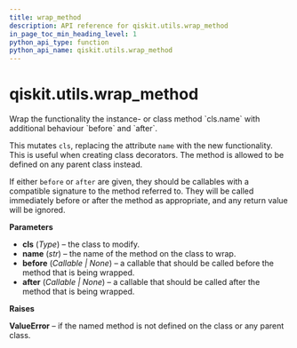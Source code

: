 ```yaml
---
title: wrap_method
description: API reference for qiskit.utils.wrap_method
in_page_toc_min_heading_level: 1
python_api_type: function
python_api_name: qiskit.utils.wrap_method
---
```


<span id="qiskit-utils-wrap-method" />

# qiskit.utils.wrap\_method

<Function id="qiskit.utils.wrap_method" github="https://github.com/qiskit/qiskit/tree/stable/0.24/qiskit/utils/classtools.py" signature="wrap_method(cls, name, *, before=None, after=None)">
  Wrap the functionality the instance- or class method `cls.name` with additional behaviour `before` and `after`.

  This mutates `cls`, replacing the attribute `name` with the new functionality. This is useful when creating class decorators. The method is allowed to be defined on any parent class instead.

  If either `before` or `after` are given, they should be callables with a compatible signature to the method referred to. They will be called immediately before or after the method as appropriate, and any return value will be ignored.

  **Parameters**

  *   **cls** (*Type*) – the class to modify.
  *   **name** (*str*) – the name of the method on the class to wrap.
  *   **before** (*Callable | None*) – a callable that should be called before the method that is being wrapped.
  *   **after** (*Callable | None*) – a callable that should be called after the method that is being wrapped.

  **Raises**

  **ValueError** – if the named method is not defined on the class or any parent class.
</Function>

